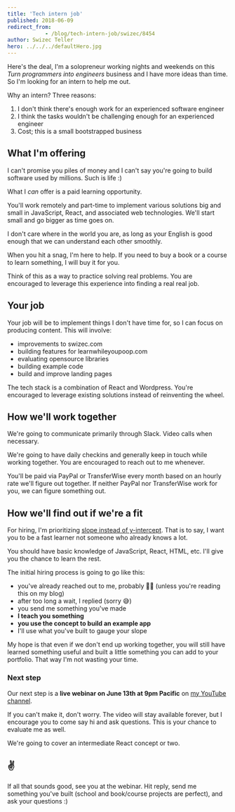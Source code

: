 ```yaml
---
title: 'Tech intern job'
published: 2018-06-09
redirect_from: 
            - /blog/tech-intern-job/swizec/8454
author: Swizec Teller
hero: ../../../defaultHero.jpg
---
```

Here's the deal, I'm a solopreneur working nights and weekends on this _Turn programmers into engineers_ business and I have more ideas than time. So I'm looking for an intern to help me out.





Why an intern? Three reasons:



1. I don't think there's enough work for an experienced software engineer
2. I think the tasks wouldn't be challenging enough for an experienced engineer
3. Cost; this is a small bootstrapped business



## What I'm offering



I can't promise you piles of money and I can't say you're going to build software used by millions. Such is life :)



What I _can_ offer is a paid learning opportunity.



You'll work remotely and part-time to implement various solutions big and small in JavaScript, React, and associated web technologies. We'll start small and go bigger as time goes on.



I don't care where in the world you are, as long as your English is good enough that we can understand each other smoothly.



When you hit a snag, I'm here to help. If you need to buy a book or a course to learn something, I will buy it for you.



Think of this as a way to practice solving real problems. You are encouraged to leverage this experience into finding a real real job.



## Your job



Your job will be to implement things I don't have time for, so I can focus on producing content. This will involve:



- improvements to swizec.com
- building features for learnwhileyoupoop.com
- evaluating opensource libraries
- building example code
- build and improve landing pages



The tech stack is a combination of React and Wordpress. You're encouraged to leverage existing solutions instead of reinventing the wheel.



## How we'll work together



We're going to communicate primarily through Slack. Video calls when necessary.



We're going to have daily checkins and generally keep in touch while working together. You are encouraged to reach out to me whenever.



You'll be paid via PayPal or TransferWise every month based on an hourly rate we'll figure out together. If neither PayPal nor TransferWise work for you, we can figure something out.



## How we'll find out if we're a fit



For hiring, I'm prioritizing [slope instead of y-intercept](http://qr.ae/TUphry). That is to say, I want you to be a fast learner not someone who already knows a lot.



You should have basic knowledge of JavaScript, React, HTML, etc. I'll give you the chance to learn the rest.



The initial hiring process is going to go like this:



- you've already reached out to me, probably 👍🏼 (unless you're reading this on my blog)
- after too long a wait, I replied (sorry 😅)
- you send me something you've made
- **I teach you something**
- **you use the concept to build an example app**
- I'll use what you've built to gauge your slope



My hope is that even if we don't end up working together, you will still have learned something useful and built a little something you can add to your portfolio. That way I'm not wasting your time.



### Next step



Our next step is a **live webinar on June 13th at 9pm Pacific** on [my YouTube channel](https://youtube.com/SwizecTeller).



If you can't make it, don't worry. The video will stay available forever, but I encourage you to come say hi and ask questions. This is your chance to evaluate me as well.



We're going to cover an intermediate React concept or two.



## ✌️



If all that sounds good, see you at the webinar. Hit reply, send me something you've built (school and book/course projects are perfect), and ask your questions :)